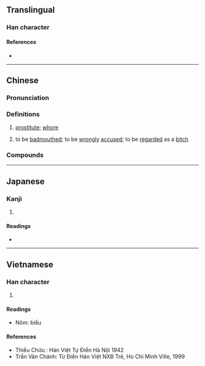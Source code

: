 {{character info/new}}
==Translingual==

===Han character===
{{Han char|rn=38|rad=女|as=08|sn=11|four=45432|canj=VQMV|ids=⿰女表}}

====References====
* {{Han ref|kx=0264.130|dkj=06397|dj=0531.050|hdz=21055.030|uh=5A4A|ud=23114|bh=B144|bd=45380}}

----

==Chinese==
{{zh-forms}}

===Pronunciation===
{{zh-pron
|m=biǎo
|c=biu2
|h=pfs=
|md=
|mn=piáu
|w=
|cat=n,v
}}

===Definitions===
{{zh-hanzi}}

# [[prostitute]]; [[whore]]
# {{lb|zh|slang}} to be [[badmouth]]ed; to be [[wrongly]] [[accused]]; to be [[regarded]] as a [[bitch]]

===Compounds===
{{zh-der|婊子|婊子送客|嫖婊子}}

----

==Japanese==

===Kanji===
{{ja-kanji|grade=|rs=女08}}

# {{defn|lang=ja|sort=女08}}

====Readings====
* {{ja-readings|on=[[ひょう]] (hyō)|kun=}}

----

==Vietnamese==

===Han character===
{{vi-hantu|biểu|rs=女08}}

# {{defn|lang=vi|sort=女08}}

====Readings====
* Nôm: biểu

====References====
* Thiều Chửu : Hán Việt Tự Điển Hà Nội 1942
* Trần Văn Chánh: Từ Điển Hán Việt NXB Trẻ, Ho Chi Minh Ville, 1999